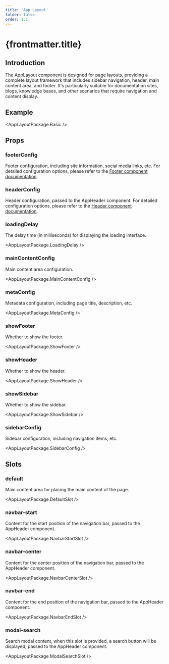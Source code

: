 ```yaml
---
title: 'App Layout'
folder: false
order: 1.1
---
```



# {frontmatter.title}

## Introduction

The AppLayout component is designed for page layouts, providing a complete layout framework that includes sidebar navigation, header, main content area, and footer. It's particularly suitable for documentation sites, blogs, knowledge bases, and other scenarios that require navigation and content display.

## Example

<AppLayoutPackage.Basic />

## Props

### footerConfig

Footer configuration, including site information, social media links, etc. For detailed configuration options, please refer to the [Footer component documentation](/en/manuals/components/footer).

### headerConfig

Header configuration, passed to the AppHeader component. For detailed configuration options, please refer to the [Header component documentation](/en/manuals/components/header).

### loadingDelay

The delay time (in milliseconds) for displaying the loading interface.

<AppLayoutPackage.LoadingDelay />

### mainContentConfig

Main content area configuration.

<AppLayoutPackage.MainContentConfig />

### metaConfig

Metadata configuration, including page title, description, etc.

<AppLayoutPackage.MetaConfig />

### showFooter

Whether to show the footer.

<AppLayoutPackage.ShowFooter />

### showHeader

Whether to show the header.

<AppLayoutPackage.ShowHeader />

### showSidebar

Whether to show the sidebar.

<AppLayoutPackage.ShowSidebar />

### sidebarConfig

Sidebar configuration, including navigation items, etc.

<AppLayoutPackage.SidebarConfig />

## Slots

### default

Main content area for placing the main content of the page.

<AppLayoutPackage.DefaultSlot />

### navbar-start

Content for the start position of the navigation bar, passed to the AppHeader component.

<AppLayoutPackage.NavbarStartSlot />

### navbar-center

Content for the center position of the navigation bar, passed to the AppHeader component.

<AppLayoutPackage.NavbarCenterSlot />

### navbar-end

Content for the end position of the navigation bar, passed to the AppHeader component.

<AppLayoutPackage.NavbarEndSlot />

### modal-search

Search modal content, when this slot is provided, a search button will be displayed, passed to the AppHeader component.

<AppLayoutPackage.ModalSearchSlot />
